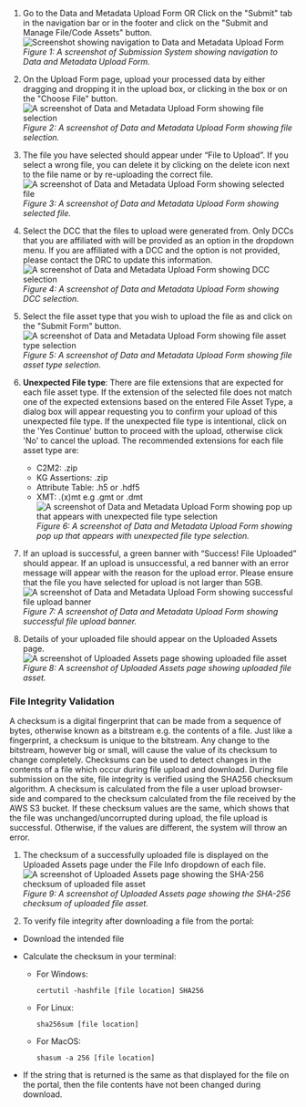 1. Go to the Data and Metadata Upload Form OR Click on the "Submit" tab in the navigation bar or in the footer and click on the "Submit and Manage File/Code Assets" button.
    ![Screenshot showing navigation to Data and Metadata Upload Form](/img/submission_system/file_upload_1.png)
    *Figure 1: A screenshot of Submission System showing navigation to Data and Metadata Upload Form.* 

2. On the Upload Form page, upload your processed data by either dragging and dropping it in the upload box, or clicking in the box or on the "Choose File" button.
    ![A screenshot of Data and Metadata Upload Form showing file selection](/img/submission_system/file_upload_2.png)
    *Figure 2: A screenshot of Data and Metadata Upload Form showing file selection.*

3. The file you have selected should appear under “File to Upload”. If you select a wrong file, you can delete it by clicking on the delete icon next to the file name or by re-uploading the correct file.
    ![A screenshot of Data and Metadata Upload Form showing selected file](/img/submission_system/file_upload_3.png)
    *Figure 3: A screenshot of Data and Metadata Upload Form showing selected file.* 

4. Select the DCC that the files to upload were generated from. Only DCCs that you are affiliated with will be provided as an option in the dropdown menu. If you are affiliated with a DCC and the option is not provided, please contact the DRC to update this information.
    ![A screenshot of Data and Metadata Upload Form showing DCC selection](/img/submission_system/file_upload_4.png)
    *Figure 4: A screenshot of Data and Metadata Upload Form showing DCC selection.*

5. Select the file asset type that you wish to upload the file as and click on the "Submit Form" button.
    ![A screenshot of Data and Metadata Upload Form showing file asset type selection](/img/submission_system/file_upload_5.png)
    *Figure 5: A screenshot of Data and Metadata Upload Form showing file asset type selection.*

6. **Unexpected File type**: There are file extensions that are expected for each file asset type. If the extension of the selected file does not match one of the expected extensions based on the entered File Asset Type, a dialog box will appear requesting you to confirm your upload of this unexpected file type. If the unexpected file type is intentional, click on the 'Yes Continue' button to proceed with the upload, otherwise click 'No' to cancel the upload.
The recommended extensions for each file asset type are:
    - C2M2: .zip
    - KG Assertions: .zip
    - Attribute Table: .h5 or .hdf5
    - XMT: .(x)mt e.g .gmt or .dmt
    ![A screenshot of Data and Metadata Upload Form showing pop up that appears with unexpected file type selection](/img/submission_system/file_upload_6.png)
    *Figure 6: A screenshot of Data and Metadata Upload Form showing pop up that appears with unexpected file type selection.*

7. If an upload is successful, a green banner with “Success! File Uploaded” should appear. If an upload is unsuccessful, a red banner with an error message will appear with the reason for the upload error. Please ensure that the file you have selected for upload is not larger than 5GB.
    ![A screenshot of Data and Metadata Upload Form showing successful file upload banner](/img/submission_system/file_upload_7.png)
    *Figure 7: A screenshot of Data and Metadata Upload Form showing successful file upload banner.*

8. Details of your uploaded file should appear on the Uploaded Assets page.
    ![A screenshot of Uploaded Assets page showing uploaded file asset](/img/submission_system/file_upload_8.png)
    *Figure 8: A screenshot of Uploaded Assets page showing uploaded file asset.*



### File Integrity Validation

A checksum is a digital fingerprint that can be made from a sequence of bytes, otherwise known as a bitstream e.g. the contents of a file. Just like a fingerprint, a checksum is unique to the bitstream. Any change to the bitstream, however big or small, will cause the value of its checksum to change completely. Checksums can be used to detect changes in the contents of a file which occur during file upload and download. During file submission on the site, file integrity is verified using the SHA256 checksum algorithm. A checksum is calculated from the file a user upload browser-side and compared to the checksum calculated from the file received by the AWS S3 bucket. If these checksum values are the same, which shows that the file was unchanged/uncorrupted during upload, the file upload is successful. Otherwise, if the values are different, the system will throw an error.

1. The checksum of a successfully uploaded file is displayed on the Uploaded Assets page under the File Info dropdown of each file.
    ![A screenshot of Uploaded Assets page showing the SHA-256 checksum of uploaded file asset](/img/submission_system/checksum_validation_1.png)
    *Figure 9: A screenshot of Uploaded Assets page showing the SHA-256 checksum of uploaded file asset.*



2. To verify file integrity after downloading a file from the portal:
- Download the intended file
- Calculate the checksum in your terminal:
    - For Windows:
        ```
        certutil -hashfile [file location] SHA256
        ```

    - For Linux:
        ```
        sha256sum [file location]
        ```

    - For MacOS:
        ```
        shasum -a 256 [file location]
        ```

- If the string that is returned is the same as that displayed for the file on the portal, then the file contents have not been changed during download. 